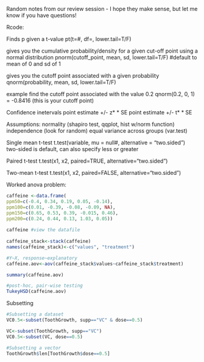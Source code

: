 Random notes from our review session - I hope they make sense, but let me know if you have questions!

Rcode:

Finds p given a t-value
pt(t=#, df=, lower.tail=T/F)

gives you the cumulative probability/density for a given cut-off point using a normal distribution
pnorm(cutoff_point, mean, sd, lower.tail=T/F) #default to mean of 0 and sd of 1

gives you the cutoff point associated with a given probability
qnorm(probability, mean, sd, lower.tail=T/F)

example find the cutoff point associated with the value 0.2
qnorm(0.2, 0, 1) = -0.8416 (this is your cutoff point)

Confidence inetervals
point estimate +/- z* * SE
point estimate +/- t* * SE

Assumptions:
normality (shapiro test, qqplot, hist w/norm function)
independence (look for random)
equal variance across groups (var.test)


Single mean t-test
t.test(variable, mu = null#, alternative = "two.sided") 
two-sided is default, can also specify less or greater

Paired t-test
t.test(x1, x2, paired=TRUE, alternative="two.sided")

Two-mean t-test
t.test(x1, x2, paired=FALSE, alternative="two.sided")


Worked anova problem:

```r

caffeine <-data.frame(
ppm50=c(-0.4, 0.34, 0.19, 0.05, -0.14),
ppm100=c(0.01, -0.39, -0.08, -0.09, NA),
ppm150=c(0.65, 0.53, 0.39, -0.015, 0.46),
ppm200=c(0.24, 0.44, 0.13, 1.03, 0.05))
 
caffeine #view the datafile
 
caffeine_stack<-stack(caffeine)
names(caffeine_stack)<-c("values", "treatment")

#Y~X, response~explanatory
caffeine.aov<-aov(caffeine_stack$values~caffeine_stack$treatment)

summary(caffeine.aov)

#post-hoc, pair-wise testing
TukeyHSD(caffeine.aov)

```


Subsetting
```r
#Subsetting a dataset
VC0.5<-subset(ToothGrowth, supp=="VC" & dose==0.5)

VC<-subset(ToothGrowth, supp=="VC")
VC0.5<-subset(VC, dose==0.5)

#Subsetting a vector
ToothGrowth$len[ToothGrowth$dose==0.5]
```

